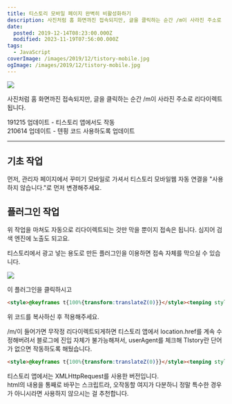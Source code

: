 ```yaml
---
title: 티스토리 모바일 페이지 완벽히 비활성화하기
description: 사진처럼 홈 화면까진 접속되지만, 글을 클릭하는 순간 /m이 사라진 주소로 리다이렉트됩니다. 191215 업데이트 - 티스토리 앱에서도 작동210614 업데이트 - 텐핑 코드 사용하도록 업데이트 기초 작업 먼저, 관리자 페이지에서 꾸미기 모바일로 가셔서 티스토리 모바일웹 자동 연결을 &quot;사용하지 않습니다.&quot;로 먼저 변경해주세요. 플러그인 작업 위 작업을 마쳐도 자동으로 리다이렉트되는 것만 막을 뿐이지 접속은 됩니다. 심지어 검색 엔진에 노출도
date:
  posted: 2019-12-14T08:23:00.000Z
  modified: 2023-11-19T07:56:00.000Z
tags:
  - JavaScript
coverImage: /images/2019/12/tistory-mobile.jpg
ogImage: /images/2019/12/tistory-mobile.jpg
---
```


![](/images/2019/12/tistory-mobile.jpg)

사진처럼 홈 화면까진 접속되지만, 글을 클릭하는 순간 /m이 사라진 주소로 리다이렉트됩니다.

191215 업데이트 - 티스토리 앱에서도 작동  
210614 업데이트 - 텐핑 코드 사용하도록 업데이트

---

## 기초 작업

먼저, 관리자 페이지에서 꾸미기 모바일로 가셔서 티스토리 모바일웹 자동 연결을 "사용하지 않습니다."로 먼저 변경해주세요.

## 플러그인 작업

위 작업을 마쳐도 자동으로 리다이렉트되는 것만 막을 뿐이지 접속은 됩니다. 심지어 검색 엔진에 노출도 되고요.

티스토리에서 광고 넣는 용도로 만든 플러그인을 이용하면 접속 자체를 막으실 수 있습니다.

![](/images/2019/12/tt-plugin.png)

이 플러그인을 클릭하시고

```html
<style>@keyframes t{100%{transform:translateZ(0)}}</style><tenping style="animation: t .1s linear" onanimationend="const tmp=location.href,mobile='/m/';-1!=tmp.indexOf('/m/')&&-1==navigator.userAgent.indexOf('Tistory')&&(location.href=tmp.replace('/m/','/'));"></tenping>
```

위 코드를 복사하신 후 적용해주세요.

/m/이 들어가면 무작정 리다이렉트되게하면 티스토리 앱에서 location.href를 계속 수정해버려서 블로그에 진입 자체가 불가능해져서, userAgent를 체크해 TIstory란 단어가 없으면 작동하도록 해뒀습니다.

```html
<style>@keyframes t{100%{transform:translateZ(0)}}</style><tenping style="animation: t .1s linear" onanimationend="const tmp=location.href,mobile='/m/';let ajax;-1!=tmp.indexOf(mobile)&&-1==navigator.userAgent.indexOf('Tistory')?location.href=tmp.replace(mobile,'/'):((ajax=new XMLHttpRequest).open('GET',tmp.replace(mobile,'/')),ajax.send(null),ajax.onreadystatechange=(()=>{4===ajax.readyState&&(parser=(new DOMParser).parseFromString(ajax.responseText,'text/html'),document.write(ajax.responseText))}));"></tenping>
```

티스토리 앱에서는 XMLHttpRequest를 사용한 버전입니다.  
html의 내용을 통째로 바꾸는 스크립트라, 오작동할 여지가 다분하니 정말 특수한 경우가 아니시라면 사용하지 않으시는 걸 추천합니다.
